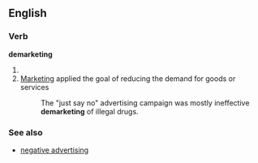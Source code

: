==English==
===Verb===
'''demarketing'''
#{{present participle of|demarket}}
#[[Marketing]] applied the goal of reducing the demand for goods or services
#: The "just say no" advertising campaign was mostly ineffective '''demarketing''' of illegal drugs.

===See also===
*[[negative advertising]]
